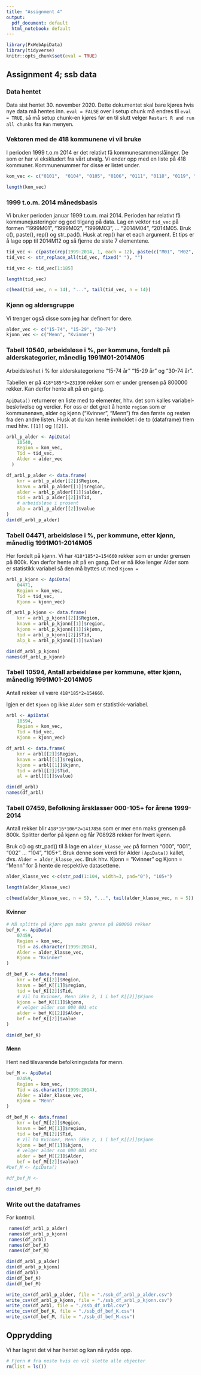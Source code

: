 ```yaml
---
title: "Assignment 4"
output:
  pdf_document: default
  html_notebook: default
---
```


```r
library(PxWebApiData)
library(tidyverse)
knitr::opts_chunk$set(eval = TRUE)
```

## Assignment 4; ssb data

### Data hentet

Data sist hentet 30. november 2020. Dette dokumentet skal bare kjøres hvis nye data må hentes inn. `eval = FALSE` over i setup chunk må endres til `eval = TRUE`, så må setup chunk-en kjøres før en til slutt velger  `Restart R and run all chunks` fra `Run` menyen.

### Vektoren med de 418 kommunene vi vil bruke

I perioden 1999 t.o.m 2014 er det relativt få kommunesammenslåinger. De som er har vi ekskludert fra vårt utvalg. Vi ender opp med en liste på 418 kommuner. Kommunenummer for disse er listet under.

```r
kom_vec <- c("0101",  "0104", "0105", "0106", "0111", "0118", "0119", "0121", "0122","0123", "0124", "0125", "0127", "0128", "0135", "0136", "0137", "0138", "0211", "0213", "0214", "0215", "0216", "0217", "0219", "0220", "0221", "0226", "0227", "0228", "0229", "0230", "0231", "0233", "0234", "0235", "0236", "0237", "0238", "0239", "0602", "0604", "0605", "0612", "0615", "0616", "0617", "0618", "0619", "0620", "0621", "0622", "0623", "0624", "0625", "0626", "0627", "0628", "0631", "0632", "0633", "0301", "0402", "0403", "0412", "0415", "0417", "0418", "0419", "0420", "0423", "0425", "0426", "0427", "0428", "0429", "0430", "0432", "0434", "0436", "0437", "0438", "0439", "0441", "0501", "0502", "0511", "0512", "0513", "0514", "0515", "0517",  "0519", "0520", "0521", "0522", "0528", "0529", "0532", "0533", "0534", "0536", "0538", "0540", "0541", "0542", "0543", "0544", "0545", "0702", "0706", "0709", "0711", "0713", "0714", "0719", "0720", "0722", "0723", "0728", "0805", "0806", "0807", "0811", "0814", "0815", "0817", "0819", "0821", "0822", "0826", "0827", "0828", "0829", "0830", "0831", "0833", "0834", "0901", "0904", "0906", "0911", "0912", "0914", "0919", "0926", "0928", "0929", "0935", "0937", "0938", "0940", "0941", "1001", "1002", "1003", "1004", "1014", "1017", "1018", "1021", "1026", "1027", "1029", "1032", "1034", "1037", "1046", "1101", "1102", "1103", "1106", "1111", "1112", "1114", "1119", "1120", "1121", "1122", "1124", "1127", "1129", "1130", "1133", "1134", "1135", "1141", "1142", "1144", "1145", "1146", "1149", "1151", "1201", "1211", "1216", "1219", "1221", "1222", "1223", "1224", "1227", "1228", "1231", "1232", "1233", "1234", "1235", "1238", "1241", "1242", "1243", "1244", "1245", "1246", "1247", "1251", "1252", "1253", "1256", "1259", "1260", "1263", "1264", "1265", "1266", "1401", "1411", "1412", "1413", "1416", "1417", "1418", "1419", "1420", "1421", "1422", "1424", "1426", "1428", "1429", "1430", "1431", "1432", "1433", "1438", "1439", "1441", "1443", "1444", "1445", "1449", "1502", "1504",  "1511", "1514", "1515", "1516", "1517", "1519", "1520", "1523", "1524", "1525", "1526", "1528", "1529", "1531", "1532", "1534", "1535", "1539", "1543", "1545", "1546", "1547", "1548", "1551", "1554", "1557", "1560", "1563", "1566", "1567", "1571", "1573", "1601", "1612", "1613", "1617", "1620", "1621", "1622", "1624", "1627", "1630", "1632", "1633", "1634", "1635", "1636", "1638", "1640", "1644", "1648", "1653", "1657", "1662", "1663", "1664", "1665", "1702", "1703", "1711", "1714", "1717", "1718", "1719", "1721", "1724", "1725", "1736", "1738", "1739", "1740", "1742", "1743", "1744", "1748", "1749", "1750", "1751", "1755", "1804", "1805", "1811", "1812", "1815", "1816", "1818", "1820", "1822", "1824", "1825", "1826", "1827", "1828", "1832", "1833", "1834", "1835", "1836", "1837", "1838", "1839", "1840", "1841", "1845", "1848", "1849", "1850", "1851", "1852", "1853", "1854", "1856", "1857", "1859", "1860", "1865", "1866", "1867", "1868", "1870", "1871", "1874", "1902", "1911", "1913", "1917", "1919", "1920", "1922", "1923", "1924", "1925", "1926", "1927", "1928", "1929", "1931", "1933", "1936", "1938", "1939", "1940", "1941", "1942", "1943", "2002", "2003", "2004", "2011", "2012", "2014", "2015", "2017", "2018", "2019", "2020", "2021", "2022", "2023", "2024", "2025", "2027", "2028", "2030")
```

```r
length(kom_vec)
```

### 1999 t.o.m. 2014 månedsbasis

Vi bruker perioden januar 1999 t.o.m. mai 2014. Perioden har relativt få kommunejusteringer og god tilgang på data. Lag en vektor `tid_vec` på formen "1999M01", "1999M02", "1999M03", ... "2014M04", "2014M05. Bruk c(), paste(), rep() og str_pad(). Husk at rep() har et each argument. Et tips er å lage opp til 2014M12 og så fjerne de siste 7 elementene.

```r
tid_vec <- c(paste(rep(1999:2014, 1, each = 12), paste(c("M01", "M02", "M03", "M04", "M05", "M06", "M07", "M08", "M09", "M10", "M11", "M12"))))
tid_vec <- str_replace_all(tid_vec, fixed(" "), "")

tid_vec <- tid_vec[1:185]

```




```r
length(tid_vec)
```


```r
c(head(tid_vec, n = 14), "...", tail(tid_vec, n = 14))
```

### Kjønn og aldersgruppe

Vi trenger også disse som jeg har definert for dere.

```r
alder_vec <- c("15-74", "15-29", "30-74")
kjonn_vec <- c("Menn", "Kvinner")
```

### Tabell 10540, arbeidsløse i %, per kommune, fordelt på alderskategorier, månedlig 1991M01-2014M05

Arbeidsløshet i % for alderskategoriene "15-74 år" "15-29 år" og "30-74 år".

Tabellen er på `418*185*3=231990` rekker som er under grensen på 800000 rekker. Kan derfor hente alt på en gang.

`ApiData()` returnerer en liste med to elementer, hhv. det som kalles variabel-beskrivelse og verdier. For oss er det greit å hente `region` som er kommunenavn, alder og kjønn ("Kvinner", "Menn") fra den første og resten fra den andre listen. Husk at du kan hente innholdet i de to (dataframe) frem med hhv. `[[1]]` og `[[2]]`.

```r
arbl_p_alder <- ApiData(
    10540,
    Region = kom_vec,
    Tid = tid_vec,
    Alder = alder_vec
  )

df_arbl_p_alder <- data.frame(
    knr = arbl_p_alder[[2]]$Region,
    knavn = arbl_p_alder[[1]]$region,
    alder = arbl_p_alder[[1]]$alder,
    tid = arbl_p_alder[[2]]$Tid,
    # arbeidsløse i prosent
    alp = arbl_p_alder[[2]]$value
)
dim(df_arbl_p_alder)
```

### Tabell 04471, arbeidsløse i %, per kommune, etter kjønn, månedlig 1991M01-2014M05

Her fordelt på kjønn. Vi har `418*185*2=154660` rekker som er under grensen på 800k. Kan derfor hente alt på en gang. Det er nå ikke lenger Alder som er statistikk variabel så den må byttes ut med `Kjonn =`

```r
arbl_p_kjonn <- ApiData(    
    04471,
    Region = kom_vec,
    Tid = tid_vec,
    Kjonn = kjonn_vec)

df_arbl_p_kjonn <- data.frame(
    knr = arbl_p_kjonn[[2]]$Region,
    knavn = arbl_p_kjonn[[1]]$region,
    kjonn = arbl_p_kjonn[[1]]$kjønn,
    tid = arbl_p_kjonn[[2]]$Tid,
    alp_k = arbl_p_kjonn[[1]]$value)


```

```r
dim(df_arbl_p_kjonn)
names(df_arbl_p_kjonn)
```

### Tabell 10594, Antall arbeidsløse per kommune, etter kjønn, månedlig 1991M01-2014M05

Antall rekker vil være `418*185*2=154660`.

Igjen er det `Kjonn` og ikke `Alder` som er statistikk-variabel.

```r
arbl <- ApiData(
    10594,
    Region = kom_vec,
    Tid = tid_vec,
    Kjonn = kjonn_vec)

df_arbl <- data.frame(
    knr = arbl[[2]]$Region,
    knavn = arbl[[1]]$region,
    kjonn = arbl[[1]]$kjønn,
    tid = arbl[[2]]$Tid,
    al = arbl[[1]]$value)
```

```r
dim(df_arbl)
names(df_arbl)
```

### Tabell 07459, Befolkning årsklasser 000-105+ for årene 1999-2014

Antall rekker blir `418*16*106*2=1417856` som er mer enn maks grensen på 800k. Splitter derfor på kjønn og får 708928 rekker for hvert kjønn.

Bruk c() og str_pad() til å lage en `alder_klasse_vec` på formen "000", "001", "002" ... "104", "105+". Bruk denne som verdi for Alder i `ApiData()` kallet, dvs. `Alder = alder_klasse_vec`. Bruk hhv. Kjonn = "Kvinner" og Kjonn = "Menn" for å hente de respektive datasettene.

```r
alder_klasse_vec <-c(str_pad(1:104, width=3, pad="0"), "105+") 
```

```r
length(alder_klasse_vec)
```

```r
c(head(alder_klasse_vec, n = 5), "...", tail(alder_klasse_vec, n = 5))
```


#### Kvinner

```r
# Må splitte på kjønn pga maks grense på 800000 rekker
bef_K <- ApiData(
    07459,
    Region = kom_vec,
    Tid = as.character(1999:2014),
    Alder = alder_klasse_vec,
    Kjonn = "Kvinner"
)

df_bef_K <- data.frame(
    knr = bef_K[[2]]$Region,
    knavn = bef_K[[1]]$region,
    tid = bef_K[[2]]$Tid,
    # Vil ha Kvinner, Menn ikke 2, 1 i bef_K[[2]]$Kjonn
    kjonn = bef_K[[1]]$kjønn,
    # velger alder som 000 001 etc
    alder = bef_K[[2]]$Alder,
    bef = bef_K[[2]]$value
)
```

```r
dim(df_bef_K)
```

#### Menn

Hent ned tilsvarende befolkningsdata for menn.

```r
bef_M <- ApiData(
    07459,
    Region = kom_vec,
    Tid = as.character(1999:2014),
    Alder = alder_klasse_vec,
    Kjonn = "Menn"
)

df_bef_M <- data.frame(
    knr = bef_M[[2]]$Region,
    knavn = bef_M[[1]]$region,
    tid = bef_M[[2]]$Tid,
    # Vil ha Kvinner, Menn ikke 2, 1 i bef_K[[2]]$Kjonn
    kjonn = bef_M[[1]]$kjønn,
    # velger alder som 000 001 etc
    alder = bef_M[[2]]$Alder,
    bef = bef_M[[2]]$value)
#bef_M <- ApiData()

#df_bef_M <- 
```

```r
dim(df_bef_M)
```

### Write out the dataframes

For kontroll.

```r
 names(df_arbl_p_alder)
 names(df_arbl_p_kjonn)
 names(df_arbl)
 names(df_bef_K)
 names(df_bef_M)
```

```r
dim(df_arbl_p_alder)
dim(df_arbl_p_kjonn)
dim(df_arbl)
dim(df_bef_K)
dim(df_bef_M)
```

```r
write_csv(df_arbl_p_alder, file = "./ssb_df_arbl_p_alder.csv")
write_csv(df_arbl_p_kjonn, file = "./ssb_df_arbl_p_kjonn.csv")
write_csv(df_arbl, file = "./ssb_df_arbl.csv")
write_csv(df_bef_K, file = "./ssb_df_bef_K.csv")
write_csv(df_bef_M, file = "./ssb_df_bef_M.csv")
```

## Opprydding

Vi har lagret det vi har hentet og kan nå rydde opp.

```r
# Fjern # fra neste hvis en vil slette alle objecter
rm(list = ls())
```

